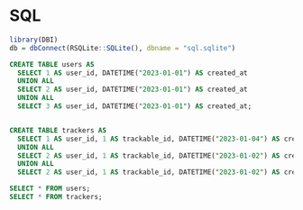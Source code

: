 # SQL

```r
library(DBI)
db = dbConnect(RSQLite::SQLite(), dbname = "sql.sqlite")
```

```sql
CREATE TABLE users AS
  SELECT 1 AS user_id, DATETIME("2023-01-01") AS created_at
  UNION ALL
  SELECT 2 AS user_id, DATETIME("2023-01-01") AS created_at
  UNION ALL
  SELECT 3 AS user_id, DATETIME("2023-01-01") AS created_at;


CREATE TABLE trackers AS
  SELECT 1 AS user_id, 1 AS trackable_id, DATETIME("2023-01-04") AS created_at
  UNION ALL
  SELECT 2 AS user_id, 1 AS trackable_id, DATETIME("2023-01-02") AS created_at
  UNION ALL
  SELECT 2 AS user_id, 1 AS trackable_id, DATETIME("2023-01-02") AS created_at;

```

```sql
SELECT * FROM users;
SELECT * FROM trackers;
```
